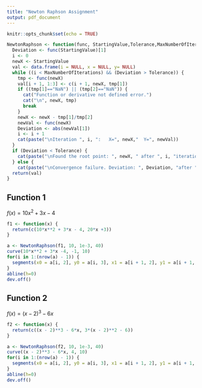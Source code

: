 ```yaml
---
title: "Newton Raphson Assignment"
output: pdf_document
---
```


```r
knitr::opts_chunk$set(echo = TRUE)
```

```r
NewtonRaphson <- function(func, StartingValue,Tolerance,MaxNumberOfIterations){
  Deviation <- func(StartingValue)[1]
  i <- 0
  newX <- StartingValue
  val <- data.frame(i = NULL, x = NULL, y= NULL)
  while ((i < MaxNumberOfIterations) && (Deviation > Tolerance)) {
    tmp <- func(newX)
    val[i + 1, 1:3] <- c(i + 1, newX, tmp[1])
    if ((tmp[1]=="NaN") || (tmp[2]=="NaN")) {
      cat("Function or derivative not defined error.")
      cat("\n", newX, tmp)
      break
    }
    newX <- newX - tmp[1]/tmp[2]
    newVal <- func(newX)
    Deviation <- abs(newVal[1])
    i <- i + 1
    cat(paste("\nIteration ", i, ":   X=", newX,"  Y=", newVal))
  }
  if (Deviation < Tolerance) {
    cat(paste("\nFound the root point: ", newX, " after ", i, "iterations"))
  } else {
    cat(paste("\nConvergence failure. Deviation: ", Deviation, "after ", i,	"iterations"))}    
  return(val)
}
```

## Function 1

$f(x) = 10x^2 +3x - 4$


```r
f1 <- function(x) {
  return(c(10*x**2 + 3*x - 4, 20*x +3))
}

a <- NewtonRaphson(f1, 10, 1e-3, 40)
curve(10*x**2 + 3*x -4, -1, 10)
for(i in 1:(nrow(a) - 1)) {
  segments(x0 = a[i, 2], y0 = a[i, 3], x1 = a[i + 1, 2], y1 = a[i + 1, 3], col = "blue", lty = 2)
}
abline(h=0)
dev.off()
```

## Function 2

$f(x) = (x-2)^3 - 6x$


```r
f2 <- function(x) {
  return(c((x - 2)**3 - 6*x, 3*(x - 2)**2 - 6))
}

a <- NewtonRaphson(f2, 10, 1e-3, 40)
curve((x - 2)**3 - 6*x, 4, 10)
for(i in 1:(nrow(a) - 1)) {
  segments(x0 = a[i, 2], y0 = a[i, 3], x1 = a[i + 1, 2], y1 = a[i + 1, 3], col = "blue", lty = 2)
}
abline(h=0)
dev.off()
```
